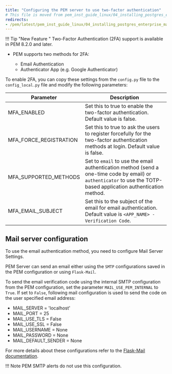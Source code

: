```yaml
---
title: "Configuring the PEM server to use two-factor authentication"
# This file is moved from pem_inst_guide_linux/04_installing_postgres_enterprise_manager
redirects:
- /pem/latest/pem_inst_guide_linux/04_installing_postgres_enterprise_manager/07_1_configuring_2fa_authentication/
---
```


!!! Tip "New Feature "
    Two-Factor Authentication (2FA) support is available in PEM 8.2.0 and later.

-   PEM supports two methods for 2FA:

    -   Email Authentication
    -   Authenticator App (e.g. Google Authenticator)

To enable 2FA, you can copy these settings from the `config.py` file to the `config_local.py` file and modify the following parameters:

| Parameter              | Description                                                                                                                                                       |
| ---------------------- | ----------------------------------------------------------------------------------------------------------------------------------------------------------------- |
| MFA_ENABLED            | Set this to true to enable the two-factor authentication. Default value is false.                                                                                 |
| MFA_FORCE_REGISTRATION | Set this to true to ask the users to register forcefully for the two-factor authentication methods at login. Default value is false.                              |
| MFA_SUPPORTED_METHODS  | Set to `email` to use the email authentication method (send a one-time code by email) or `authenticator` to use the TOTP-based application authentication method. |
| MFA_EMAIL_SUBJECT      | Set this to the subject of the email for email authentication. Default value is `<APP_NAME> - Verification Code`.                                                 |

## Mail server configuration

To use  the email authentication method, you need to configure Mail Server Settings.

PEM Server can send an email either using the `SMTP` configurations saved in the PEM configuration or using `Flask-Mail`.

To send the email verification code using the internal SMTP configuration from the PEM configuration, set the parameter `MAIL_USE_PEM_INTERNAL` to `True`. If set to `False`, following mail configuration is used to send the code on the user specified email address:

-   MAIL_SERVER = 'localhost'
-   MAIL_PORT = 25
-   MAIL_USE_TLS = False
-   MAIL_USE_SSL = False
-   MAIL_USERNAME = None
-   MAIL_PASSWORD = None
-   MAIL_DEFAULT_SENDER = None

For more details about these configurations refer to the [Flask-Mail documentation](https://pythonhosted.org/Flask-Mail/).

!!! Note
    PEM SMTP alerts do not use this configuration.